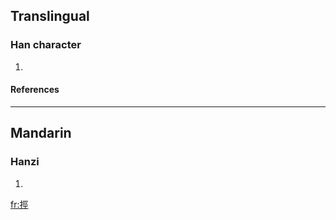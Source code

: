 ==Translingual==
===Han character===
{{Han char|rn=64|rad=手|as=07|sn=10|four=5101<sub>1</sub>|canj=手一女一 (QMVM)}}
# {{defn|Han|sort=手07}}
====References====
{{Han ref|kx=0431.330|dkj=12098|hdz=31881.010|uh=6333|ud=25395|bh=D1C6|bd=53702}}
----
==Mandarin==
===Hanzi===
{{cmn-hanzi|pin=[[kēng]] ([[keng1]])|wg=k'eng<sup>1</sup>}}
# {{defn|Mandarin}}

[[fr:挳]]